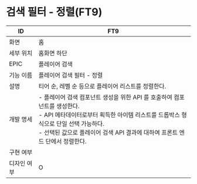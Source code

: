 # 검색 필터 - 정렬(FT9)

| ID | FT9 |
| --- | --- |
| 화면 | 홈 |
| 세부 위치 | 홈화면 하단 |
| EPIC | 플레이어 검색 |
| 기능 이름 | 플레이어 검색 필터 - 정렬 |
| 설명 | 티어 순, 레벨 순 등으로 플레이어 리스트를 정렬한다. |
| 개발 명세 | - 플레이어 검색 컴포넌트 생성을 위한 API 를 호출하여 컴포넌트를 생성한다.<br />- API 메타데이터로부터 획득한 아이템 리스트를 드롭박스 형식으로 단일 선택 가능하다.<br />- 선택된 값으로 플레이어 검색 API 결과에 대하여 프론트 엔드 단에서 정렬한다. |
| 구현 여부 |  |
| 디자인 여부 | O |